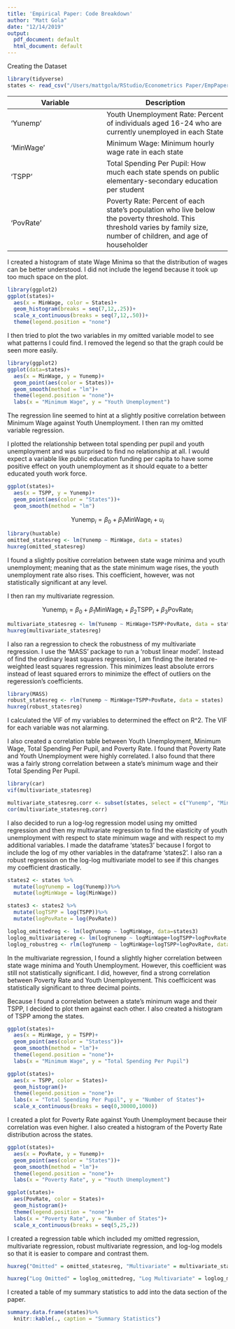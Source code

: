 ```yaml
---
title: 'Empirical Paper: Code Breakdown'
author: "Matt Gola"
date: "12/14/2019"
output:
  pdf_document: default
  html_document: default
---
```


Creating the Dataset

```r
library(tidyverse)
states <- read_csv("/Users/mattgola/RStudio/Econometrics Paper/EmpPaper2.csv")
```

| Variable | Description |
|----------|-------------|
| 'Yunemp' | Youth Unemployment Rate: Percent of individuals aged 16-24 who are currently unemployed in each State |
| 'MinWage' | Minimum Wage: Minimum hourly wage rate in each state |
| 'TSPP' | Total Spending Per Pupil: How much each state spends on public elementary-secondary education per student |
| 'PovRate' | Poverty Rate: Percent of each state's population who live below the poverty threshold. This threshold varies by family size, number of children, and age of householder |

I created a histogram of state Wage Minima so that the distribution of wages can be better understood. I did not include the legend because it took up too much space on the plot.

```r
library(ggplot2)
ggplot(states)+
  aes(x = MinWage, color = States)+
  geom_histogram(breaks = seq(7,12,.25))+
  scale_x_continuous(breaks = seq(7,12,.50))+
  theme(legend.position = "none")
```
  

I then tried to plot the two variables in my omitted variable model to see what patterns I could find. I removed the legend so that the graph could be seen more easily.

```r
library(ggplot2)
ggplot(data=states)+
  aes(x = MinWage, y = Yunemp)+
  geom_point(aes(color = States))+
  geom_smooth(method = "lm")+
  theme(legend.position = "none")+
  labs(x = "Minimum Wage", y = "Youth Unemployment")
```

The regression line seemed to hint at a slightly positive correlation between Minimum Wage against Youth Unemployment. I then ran my omitted variable regression.

I plotted the relationship between total spending per pupil and youth unemployment and was surprised to find no relationship at all. I would expect a variable like public education funding per capita to have some positive effect on youth unemployment as it should equate to a better educated youth work force.

```r
ggplot(states)+
  aes(x = TSPP, y = Yunemp)+
  geom_point(aes(color = "States"))+
  geom_smooth(method = "lm")
```

$$\text{Yunemp}_i = \beta_0+\beta_1 \text{MinWage}_i + u_i$$

```r
library(huxtable)
omitted_statesreg <- lm(Yunemp ~ MinWage, data = states)
huxreg(omitted_statesreg)
```



I found a slightly positive correlation between state wage minima and youth unemployment; meaning that as the state minimum wage rises, the youth unemployment rate also rises. This coefficient, however, was not statistically significant at any level.

I then ran my multivariate regression.

$$\text{Yunemp}_i = \beta_0+\beta_1 \text{MinWage}_i+\beta_2 \text{TSPP}_i+\beta_3 \text{PovRate}_i$$

```r
multivariate_statesreg <- lm(Yunemp ~ MinWage+TSPP+PovRate, data = states)
huxreg(multivariate_statesreg)
```

I also ran a regression to check the robustness of my multivariate regression. I use the 'MASS' package to run a 'robust linear model'. Instead of find the ordinary least squares regression, I am finding the iterated re-weighted least squares regression. This minimizes least absolute errors instead of least squared errors to minimize the effect of outliers on the regeression's coefficients.

```r
library(MASS)
robust_statesreg <- rlm(Yunemp ~ MinWage+TSPP+PovRate, data = states)
huxreg(robust_statesreg)
```

I calculated the VIF of my variables to determined the effect on R^2. The VIF for each variable was not alarming.

I also created a correlation table between Youth Unemployment, Minimum Wage, Total Spending Per Pupil, and Poverty Rate. I found that Poverty Rate and Youth Unemployment were highly correlated. I also found that there was a fairly strong correlation between a state's minimum wage and their Total Spending Per Pupil.

```r
library(car)
vif(multivariate_statesreg)

multivariate_statesreg.corr <- subset(states, select = c("Yunemp", "MinWage", "TSPP", "PovRate"))
cor(multivariate_statesreg.corr)
```

I also decided to run a log-log regression model using my omitted regression and then my multivariate regression to find the elasticity of youth unemployment with respect to state minimum wage and with respect to my additional variables. I made the dataframe 'states3' because I forgot to include the log of my other variables in the dataframe 'states2'. I also ran a robust regression on the log-log multivariate model to see if this changes my coefficient drastically.

```r
states2 <- states %>%
  mutate(logYunemp = log(Yunemp))%>%
  mutate(logMinWage = log(MinWage))

states3 <- states2 %>%
  mutate(logTSPP = log(TSPP))%>%
  mutate(logPovRate = log(PovRate))

loglog_omittedreg <- lm(logYunemp ~ logMinWage, data=states3)
loglog_multivariatereg <- lm(logYunemp ~ logMinWage+logTSPP+logPovRate, data=states3)
loglog_robustreg <- rlm(logYunemp ~ logMinWage+logTSPP+logPovRate, data=states3)
```

In the multivariate regression, I found a slightly higher correlation between state wage minima and Youth Unemployment. However, this coefficient was still not statistically significant. I did, however, find a strong correlation between Poverty Rate and Youth Unemployement. This coefficicent was statistically significant to three decimal points.

Because I found a correlation between a state's minimum wage and their TSPP, I decided to plot them against each other. I also created a histogram of TSPP among the states.

```r
ggplot(states)+
  aes(x = MinWage, y = TSPP)+
  geom_point(aes(color = "Statess"))+
  geom_smooth(method = "lm")+
  theme(legend.position = "none")+
  labs(x = "Minimum Wage", y = "Total Spending Per Pupil")
```

```r
ggplot(states)+
  aes(x = TSPP, color = States)+
  geom_histogram()+
  theme(legend.position = "none")+
  labs(x = "Total Spending Per Pupil", y = "Number of States")+
  scale_x_continuous(breaks = seq(0,30000,1000))
```

I created a plot for Poverty Rate against Youth Unemployment because their correlation was even higher. I also created a histogram of the Poverty Rate distribution across the states.

```r
ggplot(states)+
  aes(x = PovRate, y = Yunemp)+
  geom_point(aes(color = "States"))+
  geom_smooth(method = "lm")+
  theme(legend.position = "none")+
  labs(x = "Poverty Rate", y = "Youth Unemployment")
```

```r
ggplot(states)+
  aes(PovRate, color = States)+
  geom_histogram()+
  theme(legend.position = "none")+
  labs(x = "Poverty Rate", y = "Number of States")+
  scale_x_continuous(breaks = seq(5,25,2))
```

I created a regression table which included my omitted regression, multivariate regression, robust multivariate regression, and log-log models so that it is easier to compare and contrast them.

```r
huxreg("Omitted" = omitted_statesreg, "Multivariate" = multivariate_statesreg, "Robust" = robust_statesreg, coefs = c("Intercept" = "(Intercept)", "Minimum Wage" = "MinWage", "Total Spending Per Pupil" = "TSPP", "Poverty Rate" = "PovRate"), number_format = 3)
```

```r
huxreg("Log Omitted" = loglog_omittedreg, "Log Multivariate" = loglog_multivariatereg, "Log Robust" = loglog_robustreg, coefs = c("Intercept" = "(Intercept)", "Log Minimum Wage" = "logMinWage", "Log Total Spending Per Pupil" = "logTSPP", "log Poverty Rate" = "logPovRate"), number_format = 3)
```

I created a table of my summary statistics to add into the data section of the paper.

```r
summary.data.frame(states)%>%
  knitr::kable(., caption = "Summary Statistics")
```